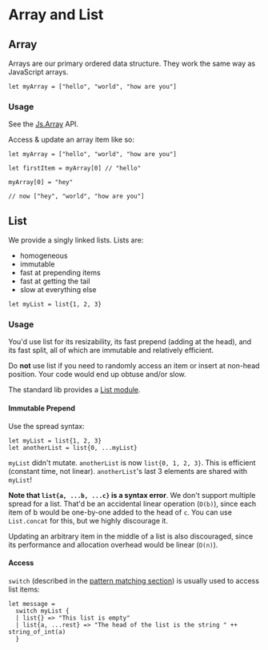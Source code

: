 # Array and List

## Array

Arrays are our primary ordered data structure. They work the same way as JavaScript arrays.

```re
let myArray = ["hello", "world", "how are you"]
```

### Usage

See the [Js.Array](/apis/javascript/latest/js/array) API.

Access & update an array item like so:

```re
let myArray = ["hello", "world", "how are you"]

let firstItem = myArray[0] // "hello"

myArray[0] = "hey"

// now ["hey", "world", "how are you"]
```

## List

We provide a singly linked lists. Lists are:

- homogeneous
- immutable
- fast at prepending items
- fast at getting the tail
- slow at everything else

```re
let myList = list{1, 2, 3}
```

### Usage

You'd use list for its resizability, its fast prepend (adding at the head), and its fast split, all of which are immutable and relatively efficient.

Do **not** use list if you need to randomly access an item or insert at non-head position. Your code would end up obtuse and/or slow.

The standard lib provides a [List module](https://reasonml.github.io/api/List.html).

#### Immutable Prepend

Use the spread syntax:

```re
let myList = list{1, 2, 3}
let anotherList = list{0, ...myList}
```

`myList` didn't mutate. `anotherList` is now `list{0, 1, 2, 3}`. This is efficient (constant time, not linear). `anotherList`'s last 3 elements are shared with `myList`!

**Note that `list{a, ...b, ...c}` is a syntax error**. We don't support multiple spread for a list. That'd be an accidental linear operation (`O(b)`), since each item of b would be one-by-one added to the head of `c`. You can use `List.concat` for this, but we highly discourage it.

Updating an arbitrary item in the middle of a list is also discouraged, since its performance and allocation overhead would be linear (`O(n)`).

#### Access

`switch` (described in the [pattern matching section](pattern-matching.md)) is usually used to access list items:

```re
let message =
  switch myList {
  | list{} => "This list is empty"
  | list{a, ...rest} => "The head of the list is the string " ++ string_of_int(a)
  }
```
